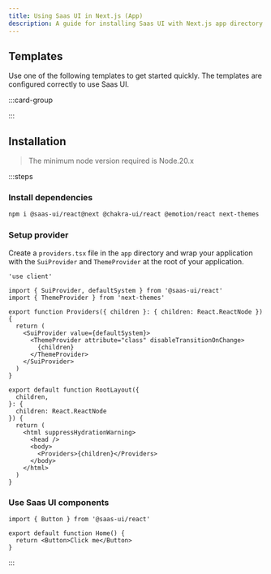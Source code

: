 ```yaml
---
title: Using Saas UI in Next.js (App)
description: A guide for installing Saas UI with Next.js app directory
---
```


## Templates

Use one of the following templates to get started quickly. The templates are
configured correctly to use Saas UI.

:::card-group

<ResourceCard
  type="github"
  title="Next.js app template"
  url="https://github.com/saas-js/saas-ui/tree/main/examples/next-app"
/>

:::

## Installation

> The minimum node version required is Node.20.x

:::steps

### Install dependencies

```bash
npm i @saas-ui/react@next @chakra-ui/react @emotion/react next-themes
```

### Setup provider

Create a `providers.tsx` file in the `app` directory and wrap your application
with the `SuiProvider` and `ThemeProvider` at the root of your application.

```tsx title="app/providers.ts"
'use client'

import { SuiProvider, defaultSystem } from '@saas-ui/react'
import { ThemeProvider } from 'next-themes'

export function Providers({ children }: { children: React.ReactNode }) {
  return (
    <SuiProvider value={defaultSystem}>
      <ThemeProvider attribute="class" disableTransitionOnChange>
        {children}
      </ThemeProvider>
    </SuiProvider>
  )
}
```

```tsx title="app/layout.tsx"
export default function RootLayout({
  children,
}: {
  children: React.ReactNode
}) {
  return (
    <html suppressHydrationWarning>
      <head />
      <body>
        <Providers>{children}</Providers>
      </body>
    </html>
  )
}
```

### Use Saas UI components

```tsx title="app/page.tsx"
import { Button } from '@saas-ui/react'

export default function Home() {
  return <Button>Click me</Button>
}
```

:::
